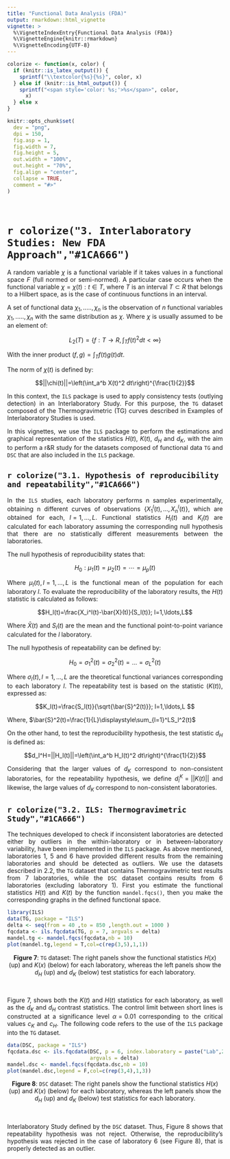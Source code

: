 ```yaml
---
title: "Functional Data Analysis (FDA)"
output: rmarkdown::html_vignette
vignette: >
  %\VignetteIndexEntry{Functional Data Analysis (FDA)}
  %\VignetteEngine{knitr::rmarkdown}
  %\VignetteEncoding{UTF-8}
---
```


```r
colorize <- function(x, color) {
  if (knitr::is_latex_output()) {
    sprintf("\\textcolor{%s}{%s}", color, x)
  } else if (knitr::is_html_output()) {
    sprintf("<span style='color: %s;'>%s</span>", color,
      x)
  } else x
}
```

```r
knitr::opts_chunk$set(
  dev = "png",
  dpi = 150,
  fig.asp = 1,
  fig.width = 7,
  fig.height = 5,
  out.width = "100%",
  out.height = "70%",
  fig.align = "center",
  collapse = TRUE,
  comment = "#>"
)
```

<br>

# `r colorize("3. Interlaboratory Studies: New FDA Approach","#1CA666")`

<p style="text-align:justify;">A random variable $\chi$ is a functional variable if it takes values in a functional space $F$ (full normed or semi-normed). A particular case occurs when the functional variable $\chi = {\chi(t) : t ∈ T}$, where $T$ is an interval $T ⊂ R$ that belongs to a Hilbert space, as is the case of continuous functions in an interval.</p>

<p style="text-align:justify;">A set of functional data $\chi_1, ....., \chi_n$ is the observation of $n$ functional variables $\chi_1, ....., \chi_n$ with the same distribution as $\chi$.  Where $\chi$ is usually assumed to be an element of:</p>

$$L_2(T) = \{f : T → R, \int_T f(t)^2dt < ∞\}$$

With the inner product $(f, g) = \int_T f (t) g (t) dt$.

The norm of $\chi(t)$ is defined by:

$$||\chi(t)||=\left(\int_a^b X(t)^2 dt\right)^{\frac{1}{2}}$$


<p style="text-align:justify;">In this context, the `ILS` package is used to apply consistency tests (outlying detection) in an Interlaboratory Study. For this purpose, the `TG` dataset composed of the Thermogravimetric (TG) curves described in Examples of Interlaboratory Studies is used.</p>

<p style="text-align:justify;">In this vignettes, we use the `ILS` package to perform the estimations and graphical representation of the statistics $H(t)$, $K(t)$, $d_H$ and $d_K$, with the aim to perform a r&R study for the datasets composed of functional data `TG` and `DSC` that are also included in the `ILS` package.</p>


## `r colorize("3.1. Hypothesis of reproducibility and repeatability","#1CA666")`

<p style="text-align:justify;">In the `ILS` studies, each laboratory performs n samples experimentally, obtaining n different curves of observations $\{X_1^l(t),\ldots,X_n^l(t)\}$, which are obtained
for each, $l=1,\ldots,L$. Functional statistics $H_l(t)$ and $K_l(t)$ are calculated for each laboratory assuming the corresponding null hypothesis that there are no statistically different measurements between the laboratories. </p>

The null hypothesis of reproducibility states that:

$$H_0: \mu_1(t)=\mu_2(t)=\cdots=\mu_p(t)$$

<p style="text-align:justify;">Where $\mu_l(t), l = 1,\ldots,L$ is the functional mean of the population for each laboratory $l$. To evaluate the reproducibility of the laboratory results, the $H(t)$ statistic is calculated as follows:</p>

$$H_l(t)=\frac{X_i^l(t)-\bar{X}(t)}{S_l(t)}; l=1,\ldots,L$$

<p style="text-align:justify;">Where $\bar{X}(t)$ and $S_l(t)$ are the mean and the functional point-to-point variance calculated for the $l$ laboratory.</p>

The null hypothesis of repeatability can be defined by:

$$H_0=\sigma_1^2(t)=\sigma_2^2(t)=\ldots=\sigma_L^2(t)$$

<p style="text-align:justify;">Where $\sigma_l(t), l = 1,\ldots,L$ are the theoretical functional variances corresponding to each laboratory $l$. The repeatability test is based on the statistic ($K(t)$), expressed as:</p>

$$K_l(t)=\frac{S_l(t)}{\sqrt{\bar{S}^2(t)}}; l=1,\ldots,L $$

Where, $\bar{S}^2(t)=\frac{1}{L}\displaystyle\sum_{l=1}^LS_l^2(t)$

<p style="text-align:justify;">On the other hand, to test the reproducibility hypothesis, the test statistic $d_H$ is defined as:</p>

$$d_l^H=||H_l(t)||=\left(\int_a^b H_l(t)^2 dt\right)^{\frac{1}{2}}$$

<p style="text-align:justify;">Considering that the larger values of $d_K$ correspond to non-consistent laboratories, for the repeatability hypothesis, we define $d_l^K=||K(t)||$ and likewise, the large values of $d_K$ correspond to non-consistent laboratories.</p>


## `r colorize("3.2. ILS: Thermogravimetric Study","#1CA666")`

<p style="text-align:justify;">The techniques developed to check if inconsistent laboratories are detected either by outliers in the within-laboratory or in between-laboratory variability, have been implemented in the `ILS` package. As above mentioned, laboratories 1, 5 and 6 have provided different results from the remaining laboratories and should be detected as outliers. We use the datasets described in 2.2, the `TG` dataset that contains Thermogravimetric test results from 7 laboratories, while the `DSC` dataset contains results from 6 laboratories (excluding laboratory 1). First you estimate the functional statistics $H(t)$ and $K(t)$ by the function `mandel.fqcs()`, then you make the corresponding graphs in the defined functional space. </p>

```r
library(ILS)
data(TG, package = "ILS")
delta <- seq(from = 40 ,to = 850 ,length.out = 1000 )
fqcdata <- ils.fqcdata(TG, p = 7, argvals = delta)
mandel.tg <- mandel.fqcs(fqcdata,nb = 10)
plot(mandel.tg,legend = T,col=c(rep(3,5),1,1))
```
<center>__Figure 7__: `TG` dataset: The right panels show the functional statistics $H(x)$ (up) and $K(x)$ (below) for each laboratory, whereas the left panels show the $d_H$ (up) and $d_K$ (below) test statistics for each laboratory.</center>

<br>

<p style="text-align:justify;">Figure 7, shows both the $K(t)$ and $H(t)$ statistics for each laboratory, as well as the $d_K$ and $d_H$ contrast statistics. The control limit between short lines is constructed at a significance level $\alpha = 0.01$ corresponding to the critical values $c_K$ and $c_H$. The following code refers to the use of the `ILS` package into the `TG` dataset.</p>


```r
data(DSC, package = "ILS")
fqcdata.dsc <- ils.fqcdata(DSC, p = 6, index.laboratory = paste("Lab",2:7), 
                           argvals = delta)
mandel.dsc <- mandel.fqcs(fqcdata.dsc,nb = 10)
plot(mandel.dsc,legend = F,col=c(rep(3,4),1,3))

```

<center> __Figure 8__: `DSC` dataset: The right panels show the functional statistics $H(x)$ (up) and $K(x)$ (below) for each laboratory, whereas the left panels show the $d_H$ (up) and $d_K$ (below) test statistics for each laboratory.</center>

<br>

<p style="text-align:justify;">Interlaboratory Study defined by the `DSC` dataset. Thus, Figure 8 shows that repeatability hypothesis was not reject. Otherwise, the reproducibility’s hypothesis was rejected in the case of laboratory 6 (see Figure 8), that is properly detected as an outlier.</p>




